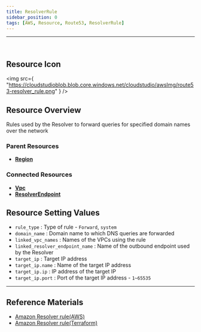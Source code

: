 ```yaml
---
title: ResolverRule
sidebar_position: 0
tags: [AWS, Resource, Route53, ResolverRule]
---
```


<hr />
<br />

## Resource Icon

<img
    src={
        "https://cloudstudioblob.blob.core.windows.net/cloudstudio/awsImg/route53-resolver_rule.png"
    }
/>

## Resource Overview

Rules used by the Resolver to forward queries for specified domain names over the network

### Parent Resources

-   [**Region**](https://docs.cstudio.app/docs/resource/aws/Base/Region)

### Connected Resources

-   [**Vpc**](https://docs.cstudio.app/docs/resource/aws/Vpc/Vpc)
-   [**ResolverEndpoint**](https://docs.cstudio.app/docs/resource/aws/Route53/ResolverEndpoint)

## Resource Setting Values

-   `rule_type` : Type of rule - `Forward`, `system`
-   `domain_name` : Domain name to which DNS queries are forwarded
-   `linked_vpc_names` : Names of the VPCs using the rule
-   `linked_resolver_endpoint_name` : Name of the outbound endpoint used by the Resolver
-   `target_ip` : Target IP address
-   `target_ip.name` : Name of the target IP address
-   `target_ip.ip` : IP address of the target IP
-   `target_ip.port` : Port of the target IP address - `1~65535`

---

## Reference Materials

-   [Amazon Resolver rule(AWS)](https://docs.aws.amazon.com/ko_kr/Route53/latest/DeveloperGuide/resolver.html)
-   [Amazon Resolver rule(Terraform)](https://registry.terraform.io/providers/hashicorp/aws/latest/docs/resources/route53_resolver_rule)
